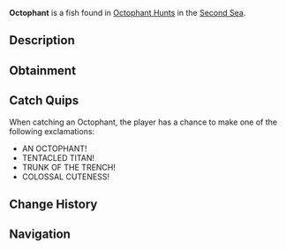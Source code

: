 {{FishInfobox
|image          = Octophant.png
|rarity         = Limited
|event          = Animal Hunt
|sea            = Second Sea
|location       = [[Animals: Octophant]]
|sublocation    = 
|sources        = Fishing Rod
|radar_location = 
|prog_speed     = -95
|xp             = 100000
|weather        = Clear
|time           = 
|season         = Summer
|bait           = Golden Worm
|base_weight    = 25000
|base_value     = 45000
|weight_range   = 17000
|base_chance    = 1
|base_resil     = 1
}}
'''Octophant''' is a {{Rarity|Limited}} fish found in [[Octophant Hunt]]s in the [[Second Sea]].

== Description ==
{{Description|A massive creature with strong tusks, sifting the ocean floor with ancient grace.|Bestiary Entry}}

== Obtainment ==
{{Description|It drifts where the sun warms the stillness.|Bestiary Hint}}
{{Fish Availability|
Octophant Hunt/Octophant Catchable
|top_rods      = 
Fang of the Eclipse\57203.71\178573.65;
Great Rod of Oscar\53230.7\152878.82;
Astralhook Rod\50055.49\146931.9;
Challenger's Rod\31915.55\101554.96;
Tempest Rod\28257.7\89546.08;
Great Dreamer Rod\2979.07\8694.69;
Krampus's Rod\-1080.11\-1080.11;
Steady Rod\-1188.12\-1188.12;
Firework Rod\-684.68\-684.68;
Seraphic Rod\17223.69\53958.65;
Ethereal Prism Rod\9225.85\27437.68;
No-Life Rod\3784.67\11496.63;
Rod Of The Forgotten Fang\3702.66\11135.53;
Depthseeker Rod\-37.13\-37.13;
Rod Of The Exalted One\-506.41\-506.41;
Avalanche Rod\-975.95\-975.95;
Rod Of The Depths\-975.95\-975.95;
Volcanic Rod\-1288.81\-1288.81;
Zeus Rod\-1675.05\-1675.05
|recommended   = Astralhook Rod
}}

== Catch Quips ==
When catching an Octophant, the player has a chance to make one of the following exclamations:
* AN OCTOPHANT!
* TENTACLED TITAN!
* TRUNK OF THE TRENCH!
* COLOSSAL CUTENESS!

== Change History ==
{{Change History|{{subst:Current Version}}}}

== Navigation ==
{{Fish Navbox|Animals: Octophant}}